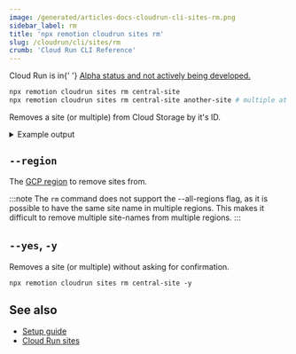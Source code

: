 ```yaml
---
image: /generated/articles-docs-cloudrun-cli-sites-rm.png
sidebar_label: rm
title: 'npx remotion cloudrun sites rm'
slug: /cloudrun/cli/sites/rm
crumb: 'Cloud Run CLI Reference'
---
```


<ExperimentalBadge>
	<p>
		Cloud Run is in{' '}
		<a href="/docs/cloudrun/status">
			Alpha status and not actively being developed.
		</a>
	</p>
</ExperimentalBadge>

```bash
npx remotion cloudrun sites rm central-site
npx remotion cloudrun sites rm central-site another-site # multiple at once
```

Removes a site (or multiple) from Cloud Storage by it's ID.

<details>
	<summary>Example output</summary>
	<pre>
		Site: central-site
		<br />
		Bucket: remotioncloudrun-abcdefgh
		<br />
		Region: us-central1
		<br />
		Serve Url:
		https://storage.googleapis.com/remotioncloudrun-abcdefgh/sites/central-site/index.html
		<br />
		<br />
		Delete? (Y/n) Y<br />
		Deleted site central-site from bucket remotioncloudrun-abcdefgh.
		<br />
	</pre>
</details>

## `--region`

The [GCP region](/docs/cloudrun/region-selection) to remove sites from.

:::note
The `rm` command does not support the --all-regions flag, as it is possible to have the same site name in multiple regions. This makes it difficult to remove multiple site-names from multiple regions.
:::

## `--yes`, `-y`

Removes a site (or multiple) without asking for confirmation.

```
npx remotion cloudrun sites rm central-site -y
```

## See also

- [Setup guide](/docs/cloudrun/setup)
- [Cloud Run sites](/docs/cloudrun/cli/sites)
